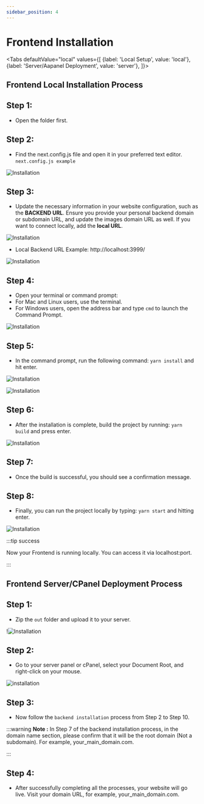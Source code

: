 ```yaml
---
sidebar_position: 4
---
```

# Frontend Installation


<Tabs defaultValue="local" values={[
  {label: 'Local Setup', value: 'local'},
  {label: 'Server/Aapanel Deployment', value: 'server'},
]}>

<TabItem value="local">

## Frontend Local Installation Process

## Step 1: 

- Open the folder first.


## Step 2: 

- Find the next.config.js file and open it in your preferred text editor. `next.config.js example`

![Installation](./img/f1.png)


## Step 3: 

- Update the necessary information in your website configuration, such as the **BACKEND URL**. Ensure you provide your personal backend domain or subdomain URL, and update the images domain URL as well. If you want to connect locally, add the **local URL**.

![Installation](./img/f2.png)


- Local Backend URL Example: http://localhost:3999/

![Installation](./img/f3.png)

## Step 4: 

- Open your terminal or command prompt:
- For Mac and Linux users, use the terminal.
- For Windows users, open the address bar and type `cmd` to launch the Command Prompt.


![Installation](./img/f4.png)

## Step 5: 

- In the command prompt, run the following command: `yarn install` and hit enter.

![Installation](./img/f5.png)

![Installation](./img/f6.png)

## Step 6: 

- After the installation is complete, build the project by running: `yarn build` and press enter.

![Installation](./img/f7.png)

## Step 7: 

- Once the build is successful, you should see a confirmation message.

## Step 8: 

- Finally, you can run the project locally by typing: `yarn start` and hitting enter.


![Installation](./img/f8.png)

:::tip success

Now your Frontend is running locally. You can access it via localhost:port.

:::
</TabItem>

<TabItem value="server">


## Frontend Server/CPanel Deployment Process


## Step 1: 

- Zip the `out` folder and upload it to your server.

!![Installation](./img/f9.png)

## Step 2: 

- Go to your server panel or cPanel, select your Document Root, and right-click on your mouse.

![installation](./img/2bs.png)

## Step 3: 

- Now follow the `backend installation` process from Step 2 to Step 10.

:::warning
**Note :**  In Step 7 of the backend installation process, in the domain name section, please confirm that it will be the root domain (Not a subdomain). For example, your_main_domain.com.

:::
## Step 4:
- After successfully completing all the processes, your website will go live. Visit your domain URL, for example, your_main_domain.com.
</TabItem>

</Tabs>